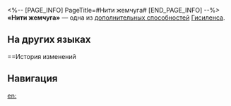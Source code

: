 <%-- [PAGE_INFO]
PageTitle=#Нити жемчуга#
[END_PAGE_INFO] --%>
{{Навык Инфобокс
|Название         = Нити жемчуга
|Изображение      = След Нити жемчуга.png
|Персонаж         = Гисиленса
|Тип              = Доп. способность
|Возвышение       = 6
|Длительность     = 
|Описание         = Если шанс попадания эффектов Гисиленсы выше 60%, то каждые превышающие это значение 10% повышают наносимый ею урон на 15% до макс. 90%.
|Свойство1        = 
|Масштабирование1 = 
}}
'''«Нити жемчуга»''' — одна из [[дополнительная способность|дополнительных способностей]] [[Гисиленса]].

==На других языках==
{{На других языках
|en   = The Fiddle of Pearls
|zhs  = 珍珠的琴弦
|zht  = 珍珠的琴弦
|ja   = {{Rubi|真珠|しんじゅ}}の{{Rubi|琴線|きんせん}}
|ko   = 진주의 현
|es   = Cuerdas perladas
|fr   = Violon des perles
|ru   = Нити жемчуга
|th   = The Fiddle of Pearls
|vi   = Dây Đàn Ngọc Trai
|de   = Saiten der Perlen
|id   = The Fiddle of Pearls
|pt   = O Violino de Pérolas
}}

==История изменений
{{История изменений|3.5}}

==Навигация==
{{Навык Навбокс|Гисиленса}}

[[en:]]